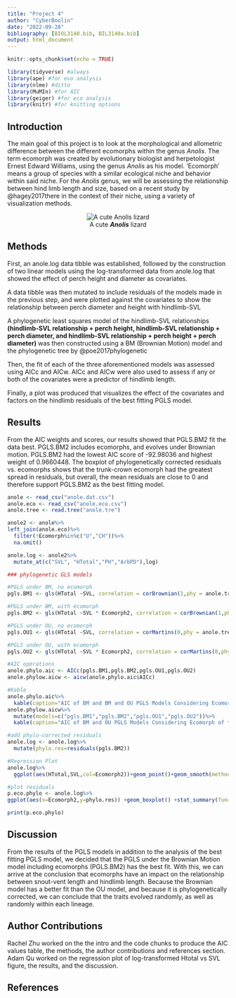 ```yaml
---
title: "Project 4"
author: "CyberBoolin"
date: "2022-09-28"
bibliography: [BIOL3140.bib, BIL3140a.bib]
output: html_document
---
```


```r
knitr::opts_chunk$set(echo = TRUE)
```
```r
library(tidyverse) #always
library(ape) #for evo analysis
library(nlme) #ditto
library(MuMIn) #for AIC
library(geiger) #for eco analysis
library(knitr) #for knitting options
```

## Introduction

The main goal of this project is to look at the morphological and allometric difference between the different ecomorphs within the genus *Anolis*. The term ecomorph was created by evolutionary biologist and herpetologist Ernest Edward Williams, using the genus *Anolis* as his model. 'Ecomorph' means a group of species with a similar ecological niche and behavior within said niche. For the *Anolis* genus, we will be assessing the relationship between hind limb length and size, based on a recent study by @hagey2017there in the context of their niche, using a variety of visualization methods.


<center>
![A cute ***Anolis*** lizard](https://img.rawpixel.com/s3fs-private/rawpixel_images/website_content/fl8686930997-image-ktwphq1k.jpg?w=800&dpr=1&fit=default&crop=default&q=65&vib=3&con=3&usm=15&bg=F4F4F3&ixlib=js-2.2.1&s=00c64df37149ed4dbb4a36dd65065bfe)
</center>

## Methods

First, an anole.log data tibble was established, followed by the construction of two linear models using the log-transformed data from anole.log that showed the effect of perch height and diameter as covariates.

A data tibble was then mutated to include residuals of the models made in the previous step, and were plotted against the covariates to show the relationship between perch diameter and height with hindlimb-SVL

A phylogenetic least squares model of the hindlimb-SVL relationships **(hindlimb-SVL relationship + perch height, hindlimb-SVL relationship + perch diameter, and hindlimb-SVL relationship + perch height + perch diameter)** was then constructed using a BM (Brownian Motion) model and the phylogenetic tree by @poe2017phylogenetic

Then, the fit of each of the three aforementioned models was assessed using AICc and AICw. AICc and AICw were also used to assess if any or both of the covariates were a predictor of hindlimb length.

Finally, a plot was produced that visualizes the effect of the covariates and factors on the hindlimb residuals of the best fitting PGLS model.

## Results
From the AIC weights and scores, our results showed that PGLS.BM2 fit the data best. PGLS.BM2 includes ecomorphs, and evolves under Brownian motion. PGLS.BM2 had the lowest AIC score of -92.98036 and highest weight of 0.9660448. The boxplot of phylogenetically corrected residuals vs. ecomorphs shows that the trunk-crown ecomorph had the greatest spread in residuals, but overall, the mean residuals are close to 0 and therefore support PGLS.BM2 as the best fitting model.
```r
anole <- read_csv("anole.dat.csv")
anole.eco <- read_csv("anole.eco.csv")
anole.tree <- read.tree("anole.tre")
```

```r
anole2 <- anole%>%
left_join(anole.eco)%>%
  filter(!Ecomorph%in%c("U","CH"))%>%
  na.omit()

anole.log <- anole2%>%
  mutate_at(c("SVL", "HTotal","PH","ArbPD"),log)
```

```r
### phylogenetic GLS models

#PGLS under BM, no ecomorph
pgls.BM1 <- gls(HTotal ~SVL, correlation = corBrownian(1,phy = anole.tree,form=~Species),data = anole.log, method = "ML")

#PGLS under BM, with ecomorph
pgls.BM2 <- gls(HTotal ~SVL * Ecomorph2, correlation = corBrownian(1,phy = anole.tree,form=~Species),data = anole.log, method = "ML")

#PGLS under OU, no ecomorph
pgls.OU1 <- gls(HTotal ~SVL, correlation = corMartins(0,phy = anole.tree,form=~Species),data = anole.log, method = "ML")

#PGLS under OU, with ecomorph
pgls.OU2 <- gls(HTotal ~SVL * Ecomorph2, correlation = corMartins(0,phy = anole.tree,form=~Species),data = anole.log, method = "ML")
```

```r
#AIC operations
anole.phylo.aic <- AICc(pgls.BM1,pgls.BM2,pgls.OU1,pgls.OU2)
anole.phylow.aicw <- aicw(anole.phylo.aic$AICc)

#Kable
anole.phylo.aic%>%
  kable(caption="AIC of BM and BM and OU PGLS Models Considering Ecomorph of *Anolis*")
anole.phylow.aicw%>%
  mutate(models=c("pgls.BM1","pgls.BM2","pgls.OU1","pgls.OU2"))%>%
  kable(caption="AIC of BM and OU PGLS Models Considering Ecomorph of *Anolis* ")
```

```r
#add phylo-corrected residuals
anole.log <- anole.log%>%
  mutate(phylo.res=residuals(pgls.BM2))
```

```r
#Regression Plot 
anole.log%>%
  ggplot(aes(HTotal,SVL,col=Ecomorph2))+geom_point()+geom_smooth(method="lm")
```

```r
#plot residuals
p.eco.phylo <- anole.log%>%
ggplot(aes(x=Ecomorph2,y=phylo.res)) +geom_boxplot() +stat_summary(fun=mean, geom="point", size=3)

print(p.eco.phylo)

```



## Discussion
From the results of the PGLS models in addition to the analysis of the best fitting PGLS model, we decided that the PGLS under the Brownian Motion model including ecomorphs (PGLS.BM2) has the best fit. With this, we can arrive at the conclusion that ecomorphs have an impact on the relationship between snout-vent length and hindlimb length. Because the Brownian model has a better fit than the OU model, and because it is phylogenetically corrected, we can conclude that the traits evolved randomly, as well as randomly within each lineage.

## Author Contributions
Rachel Zhu worked on the the intro and the code chunks to produce the AIC values table, the methods, the author contributions and references section. Adam Qu worked on the regression plot of log-transformed Htotal vs SVL figure, the results, and the discussion.

## References



